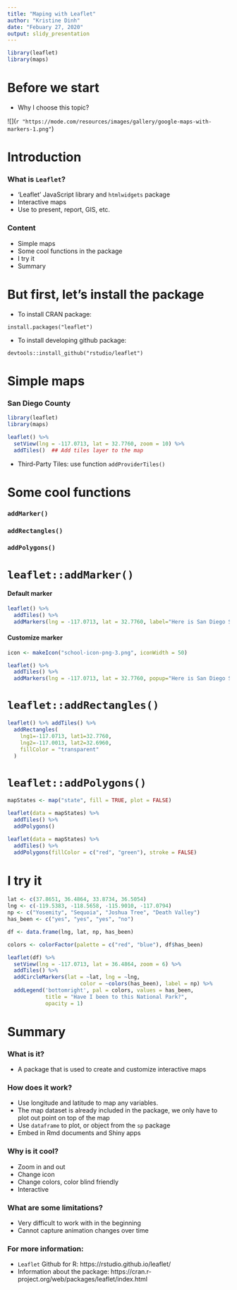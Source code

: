 ```yaml
---
title: "Maping with Leaflet"
author: "Kristine Dinh" 
date: "Febuary 27, 2020"
output: slidy_presentation
---
```


```r

library(leaflet)
library(maps)

```

# Before we start 

- Why I choose this topic? 

![](`r "https://mode.com/resources/images/gallery/google-maps-with-markers-1.png"`)


# Introduction 

### What is `Leaflet`?

- 'Leaflet' JavaScript library and  `htmlwidgets` package
- Interactive maps
- Use to present, report, GIS, etc.

### Content

- Simple maps
- Some cool functions in the package
- I try it
- Summary 


# But first, let's install the package

- To install CRAN package: 

`install.packages("leaflet")`

- To install developing github package: 

`devtools::install_github("rstudio/leaflet")`


# Simple maps

### San Diego County

```r

library(leaflet)
library(maps)

leaflet() %>% 
  setView(lng = -117.0713, lat = 32.7760, zoom = 10) %>% 
  addTiles()  ## Add tiles layer to the map 

```

- Third-Party Tiles: use function `addProviderTiles()`


# Some cool functions 

### `addMarker()` 

### `addRectangles()` 

### `addPolygons()`


# `leaflet::addMarker()` 

#### Default marker 

```r

leaflet() %>%
  addTiles() %>%  
  addMarkers(lng = -117.0713, lat = 32.7760, label="Here is San Diego State University")

```


#### Customize marker 

```r

icon <- makeIcon("school-icon-png-3.png", iconWidth = 50)

leaflet() %>%
  addTiles() %>%  
  addMarkers(lng = -117.0713, lat = 32.7760, popup="Here is San Diego State University", icon = icon)

```


# `leaflet::addRectangles()` 

```r

leaflet() %>% addTiles() %>%
  addRectangles(
    lng1=-117.0713, lat1=32.7760,
    lng2=-117.0013, lat2=32.6960,
    fillColor = "transparent"
  )

```


# `leaflet::addPolygons()`

```r

mapStates <- map("state", fill = TRUE, plot = FALSE)

leaflet(data = mapStates) %>% 
  addTiles() %>%
  addPolygons()

```


```r

leaflet(data = mapStates) %>% 
  addTiles() %>%
  addPolygons(fillColor = c("red", "green"), stroke = FALSE)

```


# I try it

```r


lat <- c(37.8651, 36.4864, 33.8734, 36.5054)
lng <- c(-119.5383, -118.5658, -115.9010, -117.0794)
np <- c("Yosemity", "Sequoia", "Joshua Tree", "Death Valley")
has_been <- c("yes", "yes", "yes", "no")

df <- data.frame(lng, lat, np, has_been)

colors <- colorFactor(palette = c("red", "blue"), df$has_been)

leaflet(df) %>%
  setView(lng = -117.0713, lat = 36.4864, zoom = 6) %>%  
  addTiles() %>%  
  addCircleMarkers(lat = ~lat, lng = ~lng,
                       color = ~colors(has_been), label = np) %>% 
  addLegend('bottomright', pal = colors, values = has_been,
            title = "Have I been to this National Park?",
            opacity = 1)


```


# Summary 

### What is it?

- A package that is used to create and customize interactive maps



### How does it work?

- Use longitude and latitude to map any variables.
- The map dataset is already included in the package, we only have to plot out point on top of the map
- Use `dataframe` to plot, or object from the `sp` package  
- Embed in Rmd documents and Shiny apps


### Why is it cool?

- Zoom in and out
- Change icon
- Change colors, color blind friendly
- Interactive 


### What are some limitations?

- Very difficult to work with in the beginning
- Cannot capture animation changes over time


### For more information:

- `Leaflet` Github for R: https://rstudio.github.io/leaflet/
- Information about the package: https://cran.r-project.org/web/packages/leaflet/index.html




